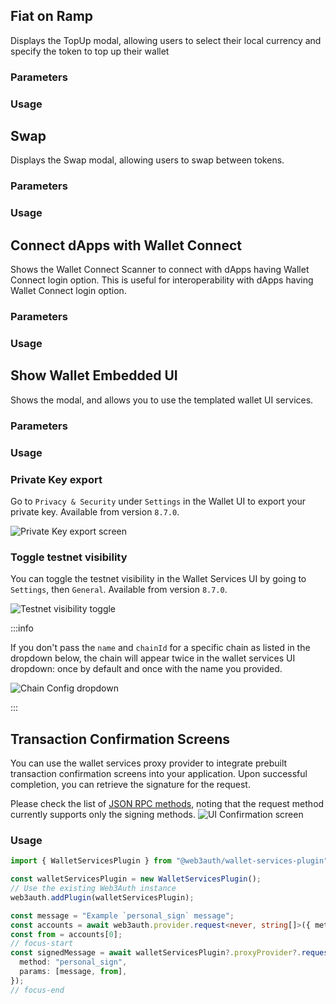 
## Fiat on Ramp

Displays the TopUp modal, allowing users to select their local currency and specify the token to top
up their wallet

### Parameters

<ShowCheckoutParameters />

### Usage

<ShowCheckout />

## Swap

Displays the Swap modal, allowing users to swap between tokens.

### Parameters

<ShowSwapParameters />

### Usage

<ShowSwap />

## Connect dApps with Wallet Connect

Shows the Wallet Connect Scanner to connect with dApps having Wallet Connect login option. This is
useful for interoperability with dApps having Wallet Connect login option.

### Parameters

<ShowWCScannerParameters />

### Usage

<ShowWCScanner />

## Show Wallet Embedded UI

Shows the modal, and allows you to use the templated wallet UI services.

### Parameters

<ShowWalletUIParameters />

### Usage

<ShowWalletUi />

### Private Key export

Go to `Privacy & Security` under `Settings` in the Wallet UI to export your private key. Available
from version `8.7.0`.

![Private Key export screen](/images/wallet-services/ws-pvt-key-export.png)

### Toggle testnet visibility

You can toggle the testnet visibility in the Wallet Services UI by going to `Settings`, then
`General`. Available from version `8.7.0`.

![Testnet visibility toggle](/images/wallet-services/ws-ui-toggle-testnet.png)

:::info

If you don't pass the `name` and `chainId` for a specific chain as listed in the dropdown below, the
chain will appear twice in the wallet services UI dropdown: once by default and once with the name
you provided.

![Chain Config dropdown](/images/wallet-services/ws-ui-toggle-testnet.png)

:::

## Transaction Confirmation Screens

You can use the wallet services proxy provider to integrate prebuilt transaction confirmation
screens into your application. Upon successful completion, you can retrieve the signature for the
request.

Please check the list of
[JSON RPC methods](https://docs.metamask.io/wallet/reference/json-rpc-api/), noting that the request
method currently supports only the signing methods.
![UI Confirmation screen](/images/wallet-services/ws-ui-confirmation-screen.png)

### Usage

```ts
import { WalletServicesPlugin } from "@web3auth/wallet-services-plugin";

const walletServicesPlugin = new WalletServicesPlugin();
// Use the existing Web3Auth instance
web3auth.addPlugin(walletServicesPlugin);

const message = "Example `personal_sign` message";
const accounts = await web3auth.provider.request<never, string[]>({ method: "eth_accounts" });
const from = accounts[0];
// focus-start
const signedMessage = await walletServicesPlugin?.proxyProvider?.request<[string, string], string>({
  method: "personal_sign",
  params: [message, from],
});
// focus-end
```
